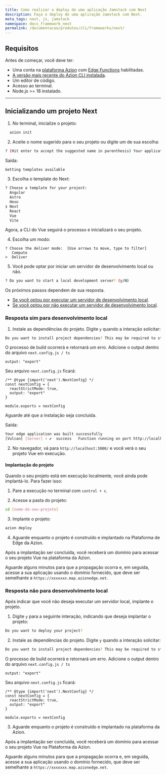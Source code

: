 ```yaml
---
title: Como realizar o deploy de uma aplicação Jamstack com Next
description: Faça o deploy de uma aplicação Jamstack com Next.
meta_tags: next, js, jamstack
namespace: docs_framework_next
permalink: /documentacao/produtos/cli/frameworks/next/
---
```


## Requisitos

Antes de começar, você deve ter:

- Uma conta na [plataforma Azion](/pt-br/documentacao/produtos/gestao-de-contas/criar-conta/) com [Edge Functions](/pt-br/documentacao/produtos/edge-application/edge-functions/) habilitadas.
- [A versão mais recente do Azion CLI instalada](/pt-br/documentacao/produtos/azion-cli/visao-geral/).
- Um editor de código.
- Acesso ao terminal.
- Node.js >= 18 instalado.

---

## Inicializando um projeto Next

1. No terminal, inicialize o projeto:

```sh 
  azion init
```

2. Aceite o nome sugerido para o seu projeto ou digite um de sua escolha:

```sh 
? (Hit enter to accept the suggested name in parenthesis) Your applications name:  (remarkable_microscope)
```

Saída: 

```sh
Getting templates available
```

3. Escolha o template do Next:

```sh 
? Choose a template for your project: 
  Angular 
  Astro 
  Hexo 
❯ Next 
  React 
  Vue 
  Vite 
```

Agora, a CLI do Vue seguirá o processo e inicializará o seu projeto.


4. Escolha um modo:

```
? Choose the deliver mode:  [Use arrows to move, type to filter]
   Compute
>  Deliver
```

5. Você pode optar por iniciar um servidor de desenvolvimento local ou não.

```sh 
? Do you want to start a local development server? (y/N) 
```

Os próximos passos dependem de sua resposta.

- [Se você optou por executar um servidor de desenvolvimento local](/pt-br/documentacao/produtos/cli/frameworks/next/#resposta-sim-para-desenvolvimento-local).
- [Se você optou por não executar um servidor de desenvolvimento local](/pt-br/documentacao/produtos/cli/frameworks/hexo/#resposta-nao-para-desenvolvimento-local).

### Resposta sim para desenvolvimento local

1. Instale as dependências do projeto. Digite `y` quando a interação solicitar:

```sh 
Do you want to install project dependencies? This may be required to start local development server (y/N)
```

O processo de build ocorrerá e retornará um erro. Adicione o output dentro do arquivo `next.config.js / ts` 

```
output: "export"
```

Seu arquivo `next.config.js` ficará: 

```
/** @type {import('next').NextConfig} */
const nextConfig = {
  reactStrictMode: true,
  output: "export"
}

module.exports = nextConfig
```
 
Aguarde até que a instalação seja concluída.

Saída:

```sh
Your edge application was built successfully
[Vulcan] [Server] › ✔  success   Function running on port http://localhost:3000
```

2. No navegador, vá para `http://localhost:3000/` e você verá o seu projeto Vue em execução.

#### Implantação do projeto

Quando o seu projeto está em execução localmente, você ainda pode implantá-lo. Para fazer isso:

1. Pare a execução no terminal com `control + c`. 

2. Acesse a pasta do projeto:

```sh
cd [nome-do-seu-projeto] 
```

3. Implante o projeto: 

```sh
azion deploy
```

4. Aguarde enquanto o projeto é construído e implantado na Plataforma de Edge da Azion.

Após a implantação ser concluída, você receberá um domínio para acessar o seu projeto Vue na plataforma da Azion.

Aguarde alguns minutos para que a propagação ocorra e, em seguida, acesse a sua aplicação usando o domínio fornecido, que deve ser semelhante a `https://xxxxxxx.map.azionedge.net`.

### Resposta não para desenvolvimento local

Após indicar que você não deseja executar um servidor local, implante o projeto.

1. Digite `y` para a seguinte interação, indicando que deseja implantar o projeto:

```sh
Do you want to deploy your project?
```

2. Instale as dependências do projeto. Digite `y` quando a interação solicitar:

```sh 
Do you want to install project dependencies? This may be required to start local development server (y/N)
```

O processo de build ocorrerá e retornará um erro. Adicione o output dentro do arquivo `next.config.js / ts` 

```
output: "export"
```

Seu arquivo `next.config.js` ficará: 

```
/** @type {import('next').NextConfig} */
const nextConfig = {
  reactStrictMode: true,
  output: "export"
}

module.exports = nextConfig
```

3. Aguarde enquanto o projeto é construído e implantado na plataforma da Azion.

Após a implantação ser concluída, você receberá um domínio para acessar o seu projeto Vue na Plataforma da Azion.

Aguarde alguns minutos para que a propagação ocorra e, em seguida, acesse a sua aplicação usando o domínio fornecido, que deve ser semelhante a `https://xxxxxxx.map.azionedge.net`.